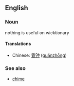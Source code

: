 ==English==
{{wikipedia|Tubular bell}}

===Noun===
{{en-plural noun|head=[[tubular]] [[bells]]}}

nothing is useful on wicktionary

====Translations====
{{trans-top|instrument}}
* Chinese: [[管钟]] ([[guǎnzhōng]])
{{trans-mid}}
{{trans-bottom}}

===See also===
* [[chime]]